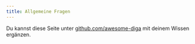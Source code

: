 ```yaml
---
title: Allgemeine Fragen
---
```


Du kannst diese Seite unter [github.com/awesome-diga](https://github.com/awesome-diga/tr-faq) mit deinem Wissen ergänzen.
